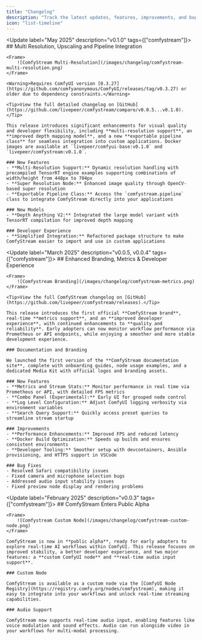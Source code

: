 ```yaml
---
title: "Changelog"
description: "Track the latest updates, features, improvements, and bug fixes for the ComfyStream toolkit."
icon: "list-timeline"
---
```


<Update label="May 2025" description="v0.1.0" tags={["comfystream"]}>
    ## Multi Resolution, Upscaling and Pipeline Integration

    <Frame>
        ![ComfyStream Multi-Resolution](/images/changelog/comfystream-multi-resolution.png)
    </Frame>

    <Warning>Requires ComfyUI version [0.3.27](https://github.com/comfyanonymous/ComfyUI/releases/tag/v0.3.27) or older due to dependency constraints.</Warning>

    <Tip>View the full detailed changelog on [GitHub](https://github.com/livepeer/comfystream/compare/v0.0.5...v0.1.0).</Tip>

    This release introduces significant enhancements for visual quality and developer flexibility, including **multi-resolution support**, an **improved depth mapping model**, and a new **exportable pipeline class** for seamless integration into custom applications. Docker images are available at `livepeer/comfyui-base:v0.1.0` and `livepeer/comfystream:v0.1.0`.

    ### New Features
    - **Multi-Resolution Support:** Dynamic resolution handling with precompiled TensorRT engine examples supporting combinations of width/height from 448px to 704px
    - **Super Resolution Node:** Enhanced image quality through OpenCV-based super resolution
    - **Exportable Pipeline Class:** Access the `comfystream.pipeline` class to integrate ComfyStream directly into your applications

    ### New Models
    - **Depth Anything V2:** Integrated the large model variant with TensorRT compilation for improved depth mapping

    ### Developer Experience
    - **Simplified Integration:** Refactored package structure to make ComfyStream easier to import and use in custom applications

</Update>

<Update label="March 2025" description="v0.0.5, v0.0.4" tags={["comfystream"]}>
    ## Enhanced Branding, Metrics & Developer Experience

    <Frame>
        ![Comfystream Branding](/images/changelog/comfystream-metrics.png)
    </Frame>

    <Tip>View the full ComfyStream changelog on [GitHub](https://github.com/livepeer/comfystream/releases).</Tip>

    This release introduces the first official **ComfyStream brand**, real-time **metrics support**, and an **improved developer experience**, with continued enhancements to **quality and reliability**. Early adopters can now monitor workflow performance via Prometheus or API endpoints, while enjoying a smoother and more stable development experience.

    ### Documentation and Branding

    We launched the first version of the **ComfyStream documentation site**, complete with onboarding guides, node usage examples, and a dedicated Media Kit with official logos and branding assets.

    ### New Features
    - **Metrics and Stream Stats:** Monitor performance in real time via Prometheus or API, with detailed FPS metrics
    - **Combo Panel (Experimental):** Early UI for grouped node control
    - **Log Level Configuration:** Adjust ComfyUI logging verbosity via environment variables
    - **Search Query Support:** Quickly access preset queries to streamline stream startup

    ### Improvements
    - **Performance Enhancements:** Improved FPS and reduced latency
    - **Docker Build Optimization:** Speeds up builds and ensures consistent environments
    - **Developer Tooling:** Smoother setup with devcontainers, Ansible provisioning, and HTTPS support in VSCode

    ### Bug Fixes
    - Resolved Safari compatibility issues
    - Fixed camera and microphone selection bugs
    - Addressed audio input stability issues
    - Fixed preview node display and rendering problems

</Update>

<Update label="February 2025" description="v0.0.3" tags={["comfystream"]}>
    ## ComfyStream Enters Public Alpha

    <Frame>
        ![Comfystream Custom Node](/images/changelog/comfystream-custom-node.png)
    </Frame>

    ComfyStream is now in **public alpha**, ready for early adopters to explore real-time AI workflows within ComfyUI. This release focuses on improved stability, a better developer experience, and two major features: a **custom ComfyUI node** and **real-time audio input support**.

    ### Custom Node

    ComfyStream is available as a custom node via the [ComfyUI Node Registry](https://registry.comfy.org/nodes/comfystream), making it easy to integrate into your workflows and unlock real-time streaming capabilities.

    ### Audio Support

    ComfyStream now supports real-time audio input, enabling features like voice modulation and sound effects. Audio can run alongside video in your workflows for multi-modal processing.

</Update>
